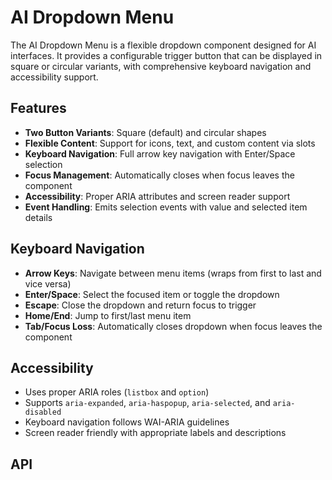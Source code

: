 
<Meta of={AiDropdownMenuStories} />

# AI Dropdown Menu

The AI Dropdown Menu is a flexible dropdown component designed for AI interfaces. It provides a configurable trigger button that can be displayed in square or circular variants, with comprehensive keyboard navigation and accessibility support.

<Canvas of={AiDropdownMenuStories.Demo} />

## Features

- **Two Button Variants**: Square (default) and circular shapes
- **Flexible Content**: Support for icons, text, and custom content via slots
- **Keyboard Navigation**: Full arrow key navigation with Enter/Space selection
- **Focus Management**: Automatically closes when focus leaves the component
- **Accessibility**: Proper ARIA attributes and screen reader support
- **Event Handling**: Emits selection events with value and selected item details

## Keyboard Navigation

- **Arrow Keys**: Navigate between menu items (wraps from first to last and vice versa)
- **Enter/Space**: Select the focused item or toggle the dropdown
- **Escape**: Close the dropdown and return focus to trigger
- **Home/End**: Jump to first/last menu item
- **Tab/Focus Loss**: Automatically closes dropdown when focus leaves the component

## Accessibility

- Uses proper ARIA roles (`listbox` and `option`)
- Supports `aria-expanded`, `aria-haspopup`, `aria-selected`, and `aria-disabled`
- Keyboard navigation follows WAI-ARIA guidelines
- Screen reader friendly with appropriate labels and descriptions

## API

<CustomArgTypes />
